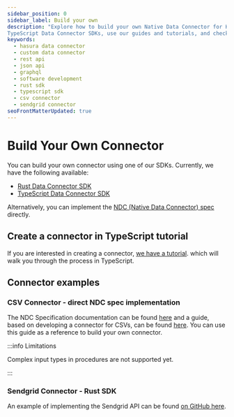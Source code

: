 ```yaml
---
sidebar_position: 0
sidebar_label: Build your own
description: "Explore how to build your own Native Data Connector for Hasura. Get started with our Rust and
TypeScript Data Connector SDKs, use our guides and tutorials, and check out real-world usage example implementations."
keywords:
  - hasura data connector
  - custom data connector
  - rest api
  - json api
  - graphql
  - software development
  - rust sdk
  - typescript sdk
  - csv connector
  - sendgrid connector
seoFrontMatterUpdated: true
---
```


# Build Your Own Connector

You can build your own connector using one of our SDKs. Currently, we have the following available:

- [Rust Data Connector SDK](https://github.com/hasura/ndc-sdk-rs)
- [TypeScript Data Connector SDK](https://github.com/hasura/ndc-sdk-typescript)

Alternatively, you can implement the [NDC (Native Data Connector) spec](https://hasura.github.io/ndc-spec/overview.html)
directly.

## Create a connector in TypeScript tutorial

If you are interested in creating a connector,
[we have a tutorial](/connectors/build-your-own/00-get-started/index.mdx). which will walk you through the process in
TypeScript.

## Connector examples

### CSV Connector - direct NDC spec implementation

The NDC Specification documentation can be found [here](https://hasura.github.io/ndc-spec/overview.html) and a guide,
based on developing a connector for CSVs, can be found [here](https://hasura.github.io/ndc-spec/tutorial/index.html).
You can use this guide as a reference to build your own connector.

:::info Limitations

Complex input types in procedures are not supported yet.

:::

### Sendgrid Connector - Rust SDK

An example of implementing the Sendgrid API can be found [on GitHub here](https://github.com/hasura/ndc-sendgrid/).
